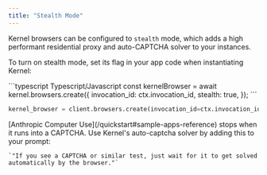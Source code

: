 ```yaml
---
title: "Stealth Mode"
---
```


Kernel browsers can be configured to `stealth` mode, which adds a high performant residential proxy and auto-CAPTCHA solver to your instances.

To turn on stealth mode, set its flag in your app code when instantiating Kernel:

<CodeGroup>
```typescript Typescript/Javascript
const kernelBrowser = await kernel.browsers.create({
    invocation_id: ctx.invocation_id,
    stealth: true,
});
```

```python Python
kernel_browser = client.browsers.create(invocation_id=ctx.invocation_id, stealth=True)
```
</CodeGroup>

<Info>
    [Anthropic Computer Use](/quickstart#sample-apps-reference) stops when it runs into a CAPTCHA. Use Kernel's auto-captcha solver by adding this to your prompt:
    
    `"If you see a CAPTCHA or similar test, just wait for it to get solved automatically by the browser."`
</Info>
